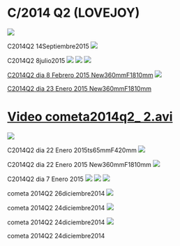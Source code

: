 # C/2014 Q2 (LOVEJOY)
<img src="https://astroccd.files.wordpress.com/2012/12/2014q2_20150914_i88.jpg" />

C2014Q2 14Septiembre2015
<img src="https://astroccd.files.wordpress.com/2012/12/2014q2_20150708_i88.jpg" />

C2014Q2 8julio2015
<img src="https://astroccd.files.wordpress.com/2012/12/2014q2_rgb.jpg" />
<img src="https://astroccd.files.wordpress.com/2012/12/2014q22.jpg" />
<img src="https://astroccd.files.wordpress.com/2012/12/2014q2es.jpg" />

<a href="https://astroccd.files.wordpress.com/2012/12/2014q2i_20150119_i88.jpg">C2014Q2 dia 8 Febrero 2015 New360mmF1810mm</a>
<img src="https://astroccd.files.wordpress.com/2012/12/2014q2_20150123_88.jpg" />

<a href="https://astroccd.files.wordpress.com/2012/12/2014q2i_20150119_i88.jpg">C2014Q2 dia 23 Enero 2015 New360mmF1810mm</a>
# <a href="https://drive.google.com/file/d/0B9X-aeZtOZTwOUF2MlkwQWVoaG8/view?usp=sharing">Video cometa2014q2_ 2.avi</a>
<img src="https://astroccd.files.wordpress.com/2012/12/2014q2_20150123_i88651.jpg" />

C2014Q2 dia 22 Enero 2015ts65mmF420mm
<img src="https://astroccd.files.wordpress.com/2012/12/2014q2f1_20150122_i88.jpg" />

C2014Q2 dia 22 Enero 2015 New360mmF1810mm
<img src="https://astroccd.files.wordpress.com/2012/12/c2014q2_20150107_i88.jpg" />

C2014Q2 dia 7 Enero 2015
<img src="https://astroccd.files.wordpress.com/2012/12/2014q2.jpg" />
<img src="https://astroccd.files.wordpress.com/2012/12/2014q2f.jpg" />
<img src="https://astroccd.files.wordpress.com/2012/12/2014q2inv.jpg" />

cometa 2014Q2 26diciembre2014
<img src="https://astroccd.files.wordpress.com/2012/12/2014q2_20141223_i881.jpg" />

cometa 2014Q2 24diciembre2014
<img src="https://astroccd.files.wordpress.com/2012/12/2014q2in_20141223_i88.jpg" />

cometa 2014Q2 24diciembre2014
<img src="https://astroccd.files.wordpress.com/2012/12/2014q2rgb.jpg" />

cometa 2014Q2 24diciembre2014